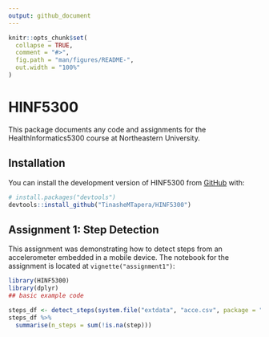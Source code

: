 ```yaml
---
output: github_document
---
```


<!-- README.md is generated from README.Rmd. Please edit that file -->

```r
knitr::opts_chunk$set(
  collapse = TRUE,
  comment = "#>",
  fig.path = "man/figures/README-",
  out.width = "100%"
)
```

# HINF5300

<!-- badges: start -->
<!-- badges: end -->

This package documents any code and assignments for the HealthInformatics5300
course at Northeastern University.

## Installation

You can install the development version of HINF5300 from [GitHub](https://github.com/) with:

``` r
# install.packages("devtools")
devtools::install_github("TinasheMTapera/HINF5300")
```

## Assignment 1: Step Detection

This assignment was demonstrating how to detect steps from an accelerometer
embedded in a mobile device. The notebook for the assignment is located
at `vignette("assignment1")`:

```r
library(HINF5300)
library(dplyr)
## basic example code

steps_df <- detect_steps(system.file("extdata", "acce.csv", package = "HINF5300"))
steps_df %>%
  summarise(n_steps = sum(!is.na(step)))
```
